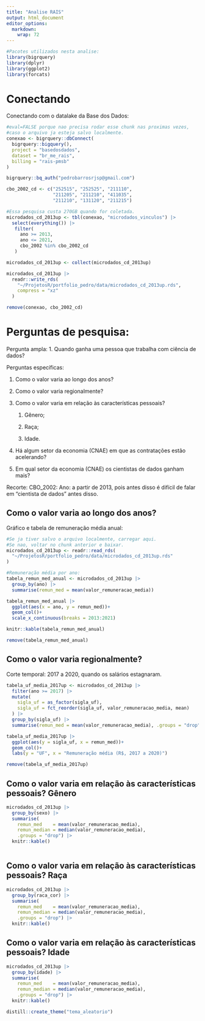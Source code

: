 ```yaml
---
title: "Analise RAIS"
output: html_document
editor_options: 
  markdown: 
    wrap: 72
---
```


```r
#Pacotes utilizados nesta analise:
library(bigrquery)
library(dplyr)
library(ggplot2)
library(forcats)
```

# Conectando

Conectando com o datalake da Base dos Dados:

```r
#eval=FALSE porque nao precisa rodar esse chunk nas proximas vezes,
#caso o arquivo ja esteja salvo localmente.
conexao <- bigrquery::dbConnect(
  bigrquery::bigquery(),
  project = "basedosdados",
  dataset = "br_me_rais",
  billing = "rais-pmsb"
)

bigrquery::bq_auth("pedrobarrosrjsp@gmail.com")

cbo_2002_cd <- c("252515", "252525", "211110",
                 "211205", "211210", "411035",
                 "211210", "131120", "211215")

#Essa pesquisa custa 270GB quando for coletada.
microdados_cd_2013up <- tbl(conexao, "microdados_vinculos") |>
  select(everything()) |>
   filter(
     ano >= 2013,
     ano <= 2021,
     cbo_2002 %in% cbo_2002_cd
   )

microdados_cd_2013up <- collect(microdados_cd_2013up)

microdados_cd_2013up |>
  readr::write_rds(
    "~/ProjetosR/portfolio_pedro/data/microdados_cd_2013up.rds",
    compress = "xz"
  )

remove(conexao, cbo_2002_cd)
```

# Perguntas de pesquisa:

Pergunta ampla: 1. Quando ganha uma pessoa que trabalha com ciência de
dados?

Perguntas específicas:

1.  Como o valor varia ao longo dos anos?

2.  Como o valor varia regionalmente?

3.  Como o valor varia em relação às características pessoais?

    1.  Gênero;

    2.  Raça;

    3.  Idade.

4.  Há algum setor da economia (CNAE) em que as contratações estão
    acelerando?

5.  Em qual setor da economia (CNAE) os cientistas de dados ganham mais?

Recorte: CBO_2002: Ano: a partir de 2013, pois antes disso é difícil de
falar em "cientista de dados" antes disso.

## Como o valor varia ao longo dos anos?

Gráfico e tabela de remuneração média anual:

```r
#Se ja tiver salvo o arquivo localmente, carregar aqui.
#Se nao, voltar no chunk anterior e baixar.
microdados_cd_2013up <- readr::read_rds(
  "~/ProjetosR/portfolio_pedro/data/microdados_cd_2013up.rds"
)

#Remuneração média por ano:
tabela_remun_med_anual <- microdados_cd_2013up |>
  group_by(ano) |>
  summarise(remun_med = mean(valor_remuneracao_media))

tabela_remun_med_anual |>
  ggplot(aes(x = ano, y = remun_med))+
  geom_col()+
  scale_x_continuous(breaks = 2013:2021)

knitr::kable(tabela_remun_med_anual)

remove(tabela_remun_med_anual)
```

## Como o valor varia regionalmente?

Corte temporal: 2017 a 2020, quando os salários estagnaram.

```r
tabela_uf_media_2017up <- microdados_cd_2013up |>
  filter(ano >= 2017) |>
  mutate(
    sigla_uf = as_factor(sigla_uf),
    sigla_uf = fct_reorder(sigla_uf, valor_remuneracao_media, mean)
  ) |>
  group_by(sigla_uf) |>
  summarise(remun_med = mean(valor_remuneracao_media), .groups = "drop")

tabela_uf_media_2017up |>
  ggplot(aes(y = sigla_uf, x = remun_med))+
  geom_col()+
  labs(y = "UF", x = "Remuneração média (R$, 2017 a 2020)")

remove(tabela_uf_media_2017up)
```

## Como o valor varia em relação às características pessoais? Gênero

```r
microdados_cd_2013up |>
  group_by(sexo) |>
  summarise(
    remun_med    = mean(valor_remuneracao_media),
    remun_median = median(valor_remuneracao_media),
    .groups = "drop") |>
  knitr::kable()



```

## Como o valor varia em relação às características pessoais? Raça

```r
microdados_cd_2013up |>
  group_by(raca_cor) |>
  summarise(
    remun_med    = mean(valor_remuneracao_media),
    remun_median = median(valor_remuneracao_media),
    .groups = "drop") |>
  knitr::kable()

```

## Como o valor varia em relação às características pessoais? Idade

```r
microdados_cd_2013up |>
  group_by(idade) |>
  summarise(
    remun_med    = mean(valor_remuneracao_media),
    remun_median = median(valor_remuneracao_media),
    .groups = "drop") |>
  knitr::kable()

```

```r
distill::create_theme("tema_aleatorio")
```
